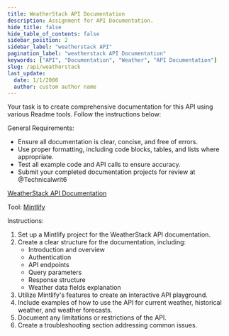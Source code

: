 ```yaml
--- 
title: WeatherStack API Documentation
description: Assignment for API Documentation. 
hide_title: false
hide_table_of_contents: false
sidebar_position: 2
sidebar_label: "weatherstack API"
pagination_label: "weatherstack API Documentation"
keywords: ["API", "Documentation", "Weather", "API Documentation"]
slug: /api/weatherstack
last_update:
  date: 1/1/2000
  author: custom author name
---
```




Your task is to create comprehensive documentation for this API using various Readme tools. Follow the instructions below:

General Requirements:
- Ensure all documentation is clear, concise, and free of errors.
- Use proper formatting, including code blocks, tables, and lists where appropriate.
- Test all example code and API calls to ensure accuracy.
- Submit your completed documentation projects for review at @Technicalwrit6

[WeatherStack API Documentation](https://weatherstack.com/?utm_source=Github&utm_medium=Referral&utm_campaign=Public-apis-repo-Best-sellers)

Tool: [Mintlify](https://mintlify.com/docs/development)

Instructions:
1. Set up a Mintlify project for the WeatherStack API documentation.
2. Create a clear structure for the documentation, including:
   - Introduction and overview
   - Authentication
   - API endpoints
   - Query parameters
   - Response structure
   - Weather data fields explanation
3. Utilize Mintlify's features to create an interactive API playground.
4. Include examples of how to use the API for current weather, historical weather, and weather forecasts.
5. Document any limitations or restrictions of the API.
6. Create a troubleshooting section addressing common issues.
